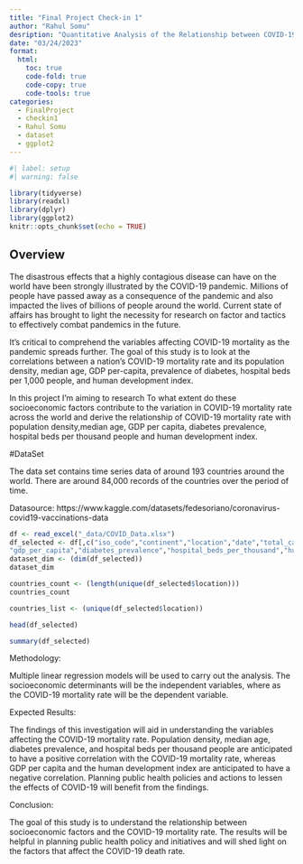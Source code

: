 ```yaml
---
title: "Final Project Check-in 1"
author: "Rahul Somu"
desription: "Quantitative Analysis of the Relationship between COVID-19 Mortality Rate and Socioeconomic Factors"
date: "03/24/2023"
format:
  html:
    toc: true
    code-fold: true
    code-copy: true
    code-tools: true
categories:
  - FinalProject
  - checkin1
  - Rahul Somu
  - dataset
  - ggplot2
---
```


```r
#| label: setup
#| warning: false

library(tidyverse)
library(readxl)
library(dplyr)
library(ggplot2)
knitr::opts_chunk$set(echo = TRUE)
```

## Overview

The disastrous effects that a highly contagious disease can have on the world have been strongly illustrated by the COVID-19 pandemic. Millions of people have passed away as a consequence of the pandemic and also impacted the lives of billions of people around the world. Current state of affairs has brought to light the necessity for research on factor and tactics to effectively combat pandemics in the future.

It's critical to comprehend the variables affecting COVID-19 mortality as the pandemic spreads further. The goal of this study is to look at the correlations between a nation's COVID-19 mortality rate and its population density, median age, GDP per-capita, prevalence of diabetes, hospital beds per 1,000 people, and human development index.

In this project I'm aiming to research To what extent do these socioeconomic factors contribute to the variation in COVID-19 mortality rate across the world and derive the relationship of COVID-19 mortality rate with population density,median age, GDP per capita, diabetes prevalence, hospital beds per thousand people and human development index.

#DataSet

The data set contains time series data of around 193 countries around the world. There are around 84,000 records of the countries over the period of time.

Datasource: https://www.kaggle.com/datasets/fedesoriano/coronavirus-covid19-vaccinations-data

```r
df <- read_excel("_data/COVID_Data.xlsx")
df_selected <- df[,c("iso_code","continent","location","date","total_cases_per_million","population_density","median_age",
"gdp_per_capita","diabetes_prevalence","hospital_beds_per_thousand","human_development_index")]
dataset_dim <- (dim(df_selected))
dataset_dim

countries_count <- (length(unique(df_selected$location)))
countries_count

countries_list <- (unique(df_selected$location))

head(df_selected)

summary(df_selected)

```
Methodology:

Multiple linear regression models will be used to carry out the analysis. The socioeconomic determinants will be the independent variables, where as the COVID-19 mortality rate will be the dependent variable.

Expected Results:

The findings of this investigation will aid in understanding the variables affecting the COVID-19 mortality rate. Population density, median age, diabetes prevalence, and hospital beds per thousand people are anticipated to have a positive correlation with the COVID-19 mortality rate, whereas GDP per capita and the human development index are anticipated to have a negative correlation. Planning public health policies and actions to lessen the effects of COVID-19 will benefit from the findings.

Conclusion:

The goal of this study is to understand the relationship between socioeconomic factors and the COVID-19 mortality rate. The results will be helpful in planning public health policy and initiatives and will shed light on the factors that affect the COVID-19 death rate.

